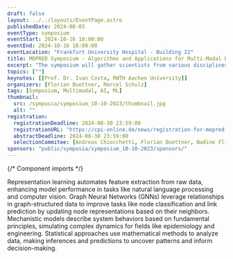```yaml
---
draft: false
layout: ../../layouts/EventPage.astro
publishedDate: 2024-08-03
eventType: symposium
eventStart: 2024-10-16 10:00:00
eventEnd: 2024-10-16 18:00:00
eventLocation: "Frankfurt University Hospital - Building 22"
title: MOPRED Symposium - Algorithms and Applications for Multi-Modal Data Integration
excerpt: "The symposium will gather scientists from various disciplines to present cutting edge research on algorithms and advanced methods for integrating multi-modal data in predictive medicine, featuring lectures, a poster session, and a keynote by Prof. Dr. Ivan Costa from the RWTH Aachen University."
topics: [""]
keynotes: [[Prof. Dr. Ivan Costa, RWTH Aachen University]]
organizers: [Florian Buettner, Marcel Schulz]
tags: [Symposium, Multimodal, AI, ML]
thumbnail:
  src: /symposia/symposium_10-10-2023/thumbnail.jpg
  alt: ""
registration:
  registrationDeadline: 2024-08-30 23:59:00
  registrationURL: "https://cpi-online.de/news/registration-for-mopred-symposium-2024/"
  abstractDeadline: 2024-08-30 23:59:00
  selectionCommitee: [Andreas Chiocchetti, Florian Buettner, Nadine Flinner, Katharina Imkeller, Marcel Schulz]
sponsors: "public/symposia/symposium_10-10-2023/sponsors/"
---
```


{/* Component imports */}

<EventHero 
  title={frontmatter.title} 
  tags={frontmatter.tags} 
  excerpt={frontmatter.excerpt} 
  heroImgSrc={frontmatter.thumbnail.src} 
  eventStart={frontmatter.eventStart}
  eventEnd={frontmatter.eventEnd}
  location={frontmatter.eventLocation}
  organizers={frontmatter.organizers}
/>


<EventProgram title="Program" subtitle="Preliminary Overview">
  <EventProgramHeading title="Coming soon" />
</EventProgram >

<KeynoteCollection title="Keynote Speaker" subtitle="Multi-modal Integration">
  <Keynote cardImgSrc="/symposia/symposium_00-00-2024/Costa-Ivan.jpg" name={frontmatter.keynotes[0][0]} institution={frontmatter.keynotes[0][1]} />
</KeynoteCollection>


<Registration 
  regUntil={frontmatter.registration.registrationDeadline} 
  regUrl={frontmatter.registration.registrationURL}
  notifUntil={frontmatter.registration.abstractDeadline} 
  commitee={frontmatter.registration.selectionCommitee}
  sponsors={frontmatter.sponsors}
/>

<EventTopicCollection title="Topics" subtitle="Relevant Key Concepts">
  <Topic icon="iconoir:learning" topic="Representation Learning">
    Representation learning automates feature extraction from raw data, enhancing model performance in tasks like natural language processing and computer vision.
  </Topic>
  <Topic icon="ph:graph" topic="Graph Neural Networks">
    Graph Neural Networks (GNNs) leverage relationships in graph-structured data to improve tasks like node classification and link prediction by updating node representations based on their neighbors.
  </Topic>
  <Topic icon="fa:gears" topic="Mechanistic Models">
    Mechanistic models describe system behaviors based on fundamental principles, simulating complex dynamics for fields like epidemiology and engineering.
  </Topic>
  <Topic icon="foundation:graph-bar" topic="Statistical Approaches">
    Statistical approaches use mathematical methods to analyze data, making inferences and predictions to uncover patterns and inform decision-making.
  </Topic>
</EventTopicCollection>